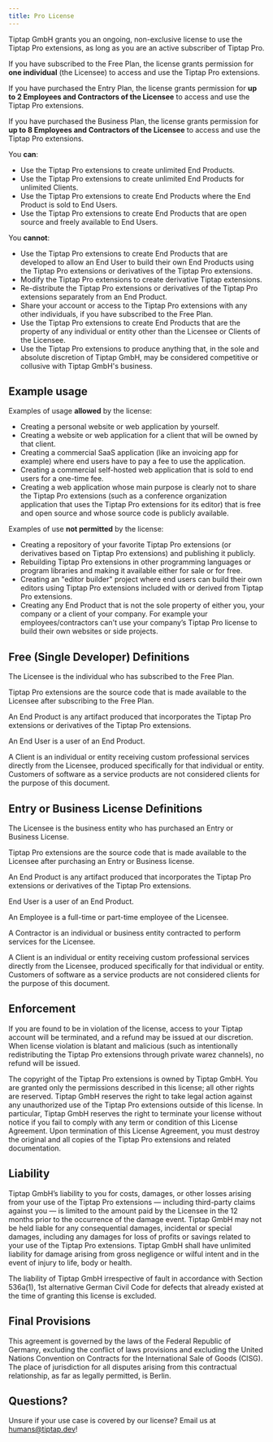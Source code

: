 ```yaml
---
title: Pro License
---
```


Tiptap GmbH grants you an ongoing, non-exclusive license to use the Tiptap Pro extensions, as long as you are an active subscriber of Tiptap Pro.

If you have subscribed to the Free Plan, the license grants permission for **one individual** (the Licensee) to access and use the Tiptap Pro extensions.

If you have purchased the Entry Plan, the license grants permission for **up to 2 Employees and Contractors of the Licensee** to access and use the Tiptap Pro extensions.

If you have purchased the Business Plan, the license grants permission for **up to 8 Employees and Contractors of the Licensee** to access and use the Tiptap Pro extensions.

You **can**:

+ Use the Tiptap Pro extensions to create unlimited End Products.
+ Use the Tiptap Pro extensions to create unlimited End Products for unlimited Clients.
+ Use the Tiptap Pro extensions to create End Products where the End Product is sold to End Users.
+ Use the Tiptap Pro extensions to create End Products that are open source and freely available to End Users.

You **cannot**:

- Use the Tiptap Pro extensions to create End Products that are developed to allow an End User to build their own End Products using the Tiptap Pro extensions or derivatives of the Tiptap Pro extensions.
- Modify the Tiptap Pro extensions to create derivative Tiptap extensions.
- Re-distribute the Tiptap Pro extensions or derivatives of the Tiptap Pro extensions separately from an End Product.
- Share your account or access to the Tiptap Pro extensions with any other individuals, if you have subscribed to the Free Plan.
- Use the Tiptap Pro extensions to create End Products that are the property of any individual or entity other than the Licensee or Clients of the Licensee.
- Use the Tiptap Pro extensions to produce anything that, in the sole and absolute discretion of Tiptap GmbH, may be considered competitive or collusive with Tiptap GmbH's business.

## Example usage
Examples of usage **allowed** by the license:

+ Creating a personal website or web application by yourself.
+ Creating a website or web application for a client that will be owned by that client.
+ Creating a commercial SaaS application (like an invoicing app for example) where end users have to pay a fee to use the application.
+ Creating a commercial self-hosted web application that is sold to end users for a one-time fee.
+ Creating a web application whose main purpose is clearly not to share the Tiptap Pro extensions (such as a conference organization application that uses the Tiptap Pro extensions for its editor) that is free and open source and whose source code is publicly available.

Examples of use **not permitted** by the license:

- Creating a repository of your favorite Tiptap Pro extensions (or derivatives based on Tiptap Pro extensions) and publishing it publicly.
- Rebuilding Tiptap Pro extensions in other programming languages or program libraries and making it available either for sale or for free.
- Creating an "editor builder" project where end users can build their own editors using Tiptap Pro extensions included with or derived from Tiptap Pro extensions.
- Creating any End Product that is not the sole property of either you, your company or a client of your company. For example your employees/contractors can't use your company’s Tiptap Pro license to build their own websites or side projects.

## Free (Single Developer) Definitions
The Licensee is the individual who has subscribed to the Free Plan.

Tiptap Pro extensions are the source code that is made available to the Licensee after subscribing to the Free Plan.

An End Product is any artifact produced that incorporates the Tiptap Pro extensions or derivatives of the Tiptap Pro extensions.

An End User is a user of an End Product.

A Client is an individual or entity receiving custom professional services directly from the Licensee, produced specifically for that individual or entity. Customers of software as a service products are not considered clients for the purpose of this document.

## Entry or Business License Definitions
The Licensee is the business entity who has purchased an Entry or Business License.

Tiptap Pro extensions are the source code that is made available to the Licensee after purchasing an Entry or Business license.

An End Product is any artifact produced that incorporates the Tiptap Pro extensions or derivatives of the Tiptap Pro extensions.

End User is a user of an End Product.

An Employee is a full-time or part-time employee of the Licensee.

A Contractor is an individual or business entity contracted to perform services for the Licensee.

A Client is an individual or entity receiving custom professional services directly from the Licensee, produced specifically for that individual or entity. Customers of software as a service products are not considered clients for the purpose of this document.

## Enforcement
If you are found to be in violation of the license, access to your Tiptap account will be terminated, and a refund may be issued at our discretion. When license violation is blatant and malicious (such as intentionally redistributing the Tiptap Pro extensions through private warez channels), no refund will be issued.

The copyright of the Tiptap Pro extensions is owned by Tiptap GmbH. You are granted only the permissions described in this license; all other rights are reserved. Tiptap GmbH reserves the right to take legal action against any unauthorized use of the Tiptap Pro extensions outside of this license. In particular, Tiptap GmbH reserves the right to terminate your license without notice if you fail to comply with any term or condition of this License Agreement. Upon termination of this License Agreement, you must destroy the original and all copies of the Tiptap Pro extensions and related documentation.

## Liability
Tiptap GmbH’s liability to you for costs, damages, or other losses arising from your use of the Tiptap Pro extensions — including third-party claims against you — is limited to the amount paid by the Licensee in the 12 months prior to the occurrence of the damage event. Tiptap GmbH may not be held liable for any consequential damages, incidental or special damages, including any damages for loss of profits or savings related to your use of the Tiptap Pro extensions. Tiptap GmbH shall have unlimited liability for damage arising from gross negligence or wilful intent and in the event of injury to life, body or health.

The liability of Tiptap GmbH irrespective of fault in accordance with Section 536a(1), 1st alternative German Civil Code for defects that already existed at the time of granting this license is excluded.

## Final Provisions
This agreement is governed by the laws of the Federal Republic of Germany, excluding the conflict of laws provisions and excluding the United Nations Convention on Contracts for the International Sale of Goods (CISG). The place of jurisdiction for all disputes arising from this contractual relationship, as far as legally permitted, is Berlin.

## Questions?
Unsure if your use case is covered by our license? Email us at humans@tiptap.dev!